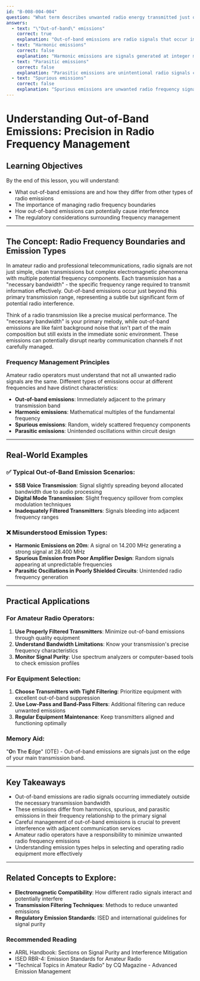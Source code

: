 ```yaml
---
id: "B-008-004-004"
question: "What term describes unwanted radio energy transmitted just outside the necessary bandwidth?"
answers:
  - text: "\"Out-of-band\" emissions"
    correct: true
    explanation: "Out-of-band emissions are radio signals that occur immediately adjacent to the authorized frequency band, but outside the specific bandwidth needed for the intended communication. These emissions can cause interference to nearby frequency users without being as distant as harmonic or spurious emissions. They represent a localized form of potential radio frequency interference that requires careful management to prevent disrupting other communication services."
  - text: "Harmonic emissions"
    correct: false
    explanation: "Harmonic emissions are signals generated at integer multiples of the fundamental transmission frequency, occurring at much higher frequencies than out-of-band emissions. For example, a signal on 14 MHz might generate harmonics at 28 MHz or 42 MHz, which are mathematically related to the original frequency but distinctly different from signals just outside the primary transmission bandwidth."
  - text: "Parasitic emissions"
    correct: false
    explanation: "Parasitic emissions are unintentional radio signals caused by unwanted oscillations or coupling in electronic circuits, typically resulting from poor circuit design or unintended resonances. While problematic, they are not specifically defined as signals just outside the necessary transmission bandwidth."
  - text: "Spurious emissions"
    correct: false
    explanation: "Spurious emissions are unwanted radio frequency signals generated at frequencies far removed from the fundamental transmission frequency, including harmonics and other random frequency components. They differ from out-of-band emissions by occurring at more distant frequencies, not just adjacent to the primary transmission band."
---
```


# Understanding Out-of-Band Emissions: Precision in Radio Frequency Management

## Learning Objectives
By the end of this lesson, you will understand:
- What out-of-band emissions are and how they differ from other types of radio emissions
- The importance of managing radio frequency boundaries
- How out-of-band emissions can potentially cause interference
- The regulatory considerations surrounding frequency management

---

## The Concept: Radio Frequency Boundaries and Emission Types

In amateur radio and professional telecommunications, radio signals are not just simple, clean transmissions but complex electromagnetic phenomena with multiple potential frequency components. Each transmission has a "necessary bandwidth" - the specific frequency range required to transmit information effectively. Out-of-band emissions occur just beyond this primary transmission range, representing a subtle but significant form of potential radio interference.

Think of a radio transmission like a precise musical performance. The "necessary bandwidth" is your primary melody, while out-of-band emissions are like faint background noise that isn't part of the main composition but still exists in the immediate sonic environment. These emissions can potentially disrupt nearby communication channels if not carefully managed.

### Frequency Management Principles

Amateur radio operators must understand that not all unwanted radio signals are the same. Different types of emissions occur at different frequencies and have distinct characteristics:
- **Out-of-band emissions**: Immediately adjacent to the primary transmission band
- **Harmonic emissions**: Mathematical multiples of the fundamental frequency
- **Spurious emissions**: Random, widely scattered frequency components
- **Parasitic emissions**: Unintended oscillations within circuit design

---

## Real-World Examples

### ✅ Typical Out-of-Band Emission Scenarios:
- **SSB Voice Transmission**: Signal slightly spreading beyond allocated bandwidth due to audio processing
- **Digital Mode Transmission**: Slight frequency spillover from complex modulation techniques
- **Inadequately Filtered Transmitters**: Signals bleeding into adjacent frequency ranges

### ❌ Misunderstood Emission Types:
- **Harmonic Emissions on 20m**: A signal on 14.200 MHz generating a strong signal at 28.400 MHz
- **Spurious Emission from Poor Amplifier Design**: Random signals appearing at unpredictable frequencies
- **Parasitic Oscillations in Poorly Shielded Circuits**: Unintended radio frequency generation

---

## Practical Applications

### For Amateur Radio Operators:
1. **Use Properly Filtered Transmitters**: Minimize out-of-band emissions through quality equipment
2. **Understand Bandwidth Limitations**: Know your transmission's precise frequency characteristics
3. **Monitor Signal Purity**: Use spectrum analyzers or computer-based tools to check emission profiles

### For Equipment Selection:
1. **Choose Transmitters with Tight Filtering**: Prioritize equipment with excellent out-of-band suppression
2. **Use Low-Pass and Band-Pass Filters**: Additional filtering can reduce unwanted emissions
3. **Regular Equipment Maintenance**: Keep transmitters aligned and functioning optimally

### Memory Aid:
"**O**n **T**he **E**dge" (OTE) - Out-of-band emissions are signals just on the edge of your main transmission band.

---

## Key Takeaways

- Out-of-band emissions are radio signals occurring immediately outside the necessary transmission bandwidth
- These emissions differ from harmonics, spurious, and parasitic emissions in their frequency relationship to the primary signal
- Careful management of out-of-band emissions is crucial to prevent interference with adjacent communication services
- Amateur radio operators have a responsibility to minimize unwanted radio frequency emissions
- Understanding emission types helps in selecting and operating radio equipment more effectively

---

## Related Concepts to Explore:
- **Electromagnetic Compatibility**: How different radio signals interact and potentially interfere
- **Transmission Filtering Techniques**: Methods to reduce unwanted emissions
- **Regulatory Emission Standards**: ISED and international guidelines for signal purity

### Recommended Reading

- ARRL Handbook: Sections on Signal Purity and Interference Mitigation
- ISED RBR-4: Emission Standards for Amateur Radio
- "Technical Topics in Amateur Radio" by CQ Magazine - Advanced Emission Management